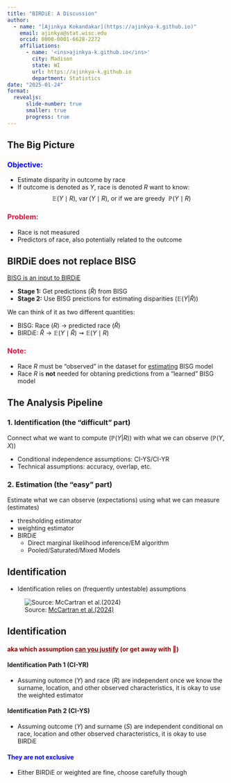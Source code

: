 ```yaml
---
title: "BIRDiE: A Discussion"
author: 
  - name: "[Ajinkya Kokandakar](https://ajinkya-k.github.io)"
    email: ajinkya@stat.wisc.edu
    orcid: 0000-0001-6628-2272
    affiliations:
      - name: '<ins>ajinkya-k.github.io</ins>'
        city: Madison
        state: WI
        url: https://ajinkya-k.github.io
        department: Statistics
date: "2025-01-24"
format: 
  revealjs:
      slide-number: true
      smaller: true
      progress: true
---
```


## The Big Picture 

### <span style='color:blue'>Objective:</span>

- Estimate disparity in outcome by race
- If outcome is denoted as $Y$, race is denoted $R$ want to know:
$$
     \mathbb{E}(Y \mid R),\  \operatorname{var}(Y \mid R), \ \text{or if we are greedy} \ \ \mathbb{P}(Y \mid R)
$$

### <span style='color:crimson'>Problem:</span>

- Race is not measured
- Predictors of race, also potentially related to the outcome

## BIRDiE does not replace BISG

<ins>BISG is an input to BIRDiE</ins>

- **Stage 1:** Get predictions ($\hat{R}$) from BISG
- **Stage 2:** Use BISG preictions for estimating disparities ($\mathbb{E}(Y | \hat{R})$)

We can think of it as two different quantities:

- BISG: Race ($R$) $\rightarrow$ predicted race ($\hat{R}$)
- BIRDiE: $\hat{R} \rightarrow \mathbb{E}(Y \mid \hat{R}) \rightsquigarrow \mathbb{E}(Y \mid R)$ 

### <span style='color:crimson'>Note:</span>

- Race $R$ must be "observed" in the dataset for <ins>estimating</ins> BISG model
- Race $R$ is **not** needed for obtaning predictions from a "learned" BISG model

## The Analysis Pipeline


### 1. Identification (the "difficult" part)

Connect what we want to compute ($\mathbb{P}(Y|R)$) with what we can observe ($\mathbb{P}(Y, X)$)

- Conditional independence assumptions: CI-YS/CI-YR
- Technical assumptions: accuracy, overlap, etc.

### 2. Estimation (the "easy" part)

Estimate what we can observe (expectations) using what we can measure (estimates)
    
- thresholding estimator
- weighting estimator
- BIRDiE 
    - Direct marginal likelihood inference/EM algorithm
    - Pooled/Saturated/Mixed Models


## Identification

- Identification relies on (frequently untestable) assumptions

![Source: [McCartran et al.(2024)](https://www.nber.org/papers/w32373)](img/ident.png)




## Identification 

#### <span style='color:darkred'>aka which assumption <ins>can you justify</ins> (or get away with 🤫)</span>


#### Identification Path 1 (CI-YR)

- Assuming outomce ($Y$) and race ($R$) are independent once we know the surname, location, and other observed characteristics, it is okay to use the weighted estimator

#### Identification Path 2 (CI-YS)

- Assuming outcome ($Y$) and surname ($S$) are independent conditional on race, location and other observed characteristics, it is okay to use BIRDiE

#### <span style='color:blue'>They are not exclusive</span>

- Either BIRDiE or weighted are fine, choose carefully though

